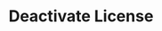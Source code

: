 ---
title: Deactivate License
description: This endpoint allows you to deactivate a license for the user.
openapi: post /licenses/deactivate
---